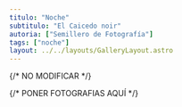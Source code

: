 ```yaml
---
titulo: "Noche"
subtitulo: "El Caicedo noir"
autoria: ["Semillero de Fotografía"]
tags: ["noche"]
layout: ../../layouts/GalleryLayout.astro
---
```


{/* NO MODIFICAR */}

{/* PONER FOTOGRAFIAS AQUÍ */}

<GalleryPicture
  foto={noche1}
  titulo="Sin nombre"
  descripcion="Tomada durante la noche de año nuevo bogotana en 1956, esta fotografía captura a dos mujeres vestidas de abrigo recorriendo la ciudad. Caicedo aprovecha la luz de las vitrinas para iluminar a las caminantes, capturando no solo las retratadas, sino también la actividad comercial de una Bogotá que se presenta como moderna y cosmopolita. El cartel en el lado izquierdo de la fotografía así como el letrero en luz neón que se vislumbra en el fondo, hablan de una inminente modernidad en la Bogotá de mediados del siglo XX."
/>

<GalleryPicture
  foto={noche2}
  titulo="Sin nombre"
  descripcion="En esta fotografía Caicedo captura desde el exterior de la calle, una escena en el interior de una tienda de una ciudad. La escena principal está enmarcada por la puerta de la edificación y en ella se ven dos personas sentadas: un hombre de traje, corbata y sombrero que se contrapone con el perfil de una mujer vestida con ropa más tradicional. La oscuridad de la noche contrasta con la luz interior de la tienda creando un ambiente de misterio en una escena de la vida cotidiana que el fotógrafo captura como si fuera un voyeur."
/>

<GalleryPicture
  foto={noche3}
  titulo="Sin nombre"
  descripcion="Dos caminantes aparecen de espaldas en el centro de la imagen tomada en Bogotá a las 11:36 pm como lo indica el reloj a la derecha de la imagen. La fotografía remite al ambiente de una película de cine negro, en donde el uso de sombras y claroscuros es prominente y ayuda a crear dramatismo en la escena. La oscuridad de la noche contrasta con la luz que emanan los letreros de publicidad y que nos hablan de una ciudad netamente moderna. "
/>

<GalleryPicture
  foto={noche4}
  titulo="Sin nombre"
  descripcion="En esta fotografía, Caicedo captura una escena de un mercado nocturno, ubicado probablemente en la carrera 7 durante en un diciembre bogotano. La decoración con girnaldas del mercado da pistas sobre la época del año (ca. 1955). La escena juega con el contraste de luces producido por la oscuridad de la noche en contraposición a la luz artificial de la publicidad y las luces de los puestos del mercado. "
/>

<GalleryPicture
  foto={noche5}
  titulo="Sin nombre"
  descripcion="En esta escena Caicedo captura a dos mujeres mirando algo por fuera de la composición de la fotografía mientas sostienen un paraguas que las protegene de la lluvia. En la parte posterior se ven los rostros de dos hombres jóvenes lo que nos indica que quizá están en medio de mucha más gente. Caicedo juega con la composición de la fotografía dando protagonismo a las mujeres en el primer plano y aprovecha los constrastes de luz que produce la noche para iluminar la escena. "
/>

<GalleryPicture
  foto={noche6}
  titulo="Sin nombre"
  descripcion="Tomada en el centro de Bogotá, en plena plaza de Bolívar, Caicedo consigue crear una escena que parece extraida de una película de cine negro. La fuente de luz no es visible en la misteriosa escena en donde el fotógrafo nos presenta a un hombre prendiendo un cigarrillo en medio de la noche bogotana. El tamaño de las columnas del edificio del Rongreso de la república contrasta con el tamaño del hombre. Además sirven al fotógrafo para enmarcar la escena dejando ver en el fondo un pedazo de la catedral. "
/>

